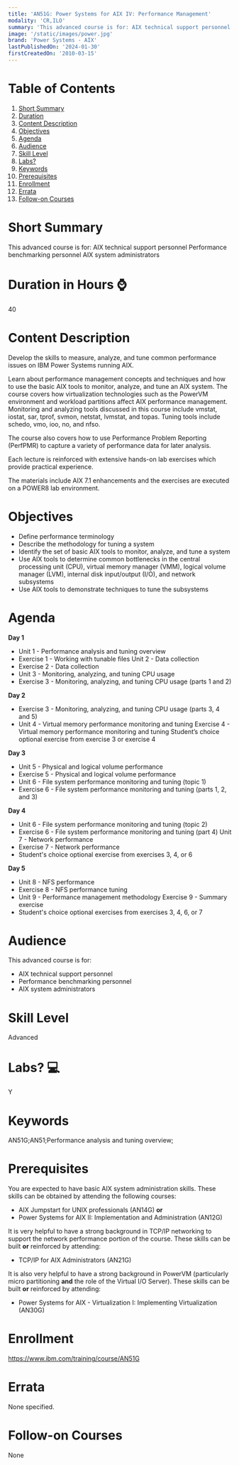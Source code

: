 ```yaml
---
title: 'AN51G: Power Systems for AIX IV: Performance Management'
modality: 'CR,ILO'
summary: 'This advanced course is for: AIX technical support personnel Performance benchmarking personnel AIX system administrators'
image: '/static/images/power.jpg'
brand: 'Power Systems - AIX'
lastPublishedOn: '2024-01-30'
firstCreatedOn: '2010-03-15'
---
```

# Table of Contents
1.  [Short Summary](#short-summary)
2.  [Duration](#duration-in-hours-)
3.  [Content Description](#content-description)
4.  [Objectives](#objectives)
5.  [Agenda](#agenda)
6.  [Audience](#audience)
7.  [Skill Level](#skill-level)
8.  [Labs?](#labs-)
9.  [Keywords](#keywords)
10. [Prerequisites](#prerequisites)
11. [Enrollment](#enrollment)
12. [Errata](#errata)
13. [Follow-on Courses](#follow-on-courses)

# Short Summary
This advanced course is for: AIX technical support personnel Performance benchmarking personnel AIX system administrators

# Duration in Hours ⌚
40

# Content Description
Develop the skills to measure, analyze, and tune common performance issues on IBM Power Systems running AIX.


Learn about performance management concepts and techniques and how to use the basic AIX tools to monitor, analyze, and tune an AIX system. The course covers how virtualization technologies such as the PowerVM environment and workload partitions affect AIX performance management. Monitoring and analyzing tools discussed in this course include vmstat, iostat, sar, tprof, svmon, netstat, lvmstat, and topas. Tuning tools include schedo, vmo, ioo, no, and nfso.


The course also covers how to use Performance Problem Reporting (PerfPMR) to capture a variety of performance data for later analysis.


Each lecture is reinforced with extensive hands-on lab exercises which provide practical experience.


The materials include AIX 7.1 enhancements and the exercises are executed on a POWER8 lab environment.



# Objectives
* Define performance terminology
* Describe the methodology for tuning a system
* Identify the set of basic AIX tools to monitor, analyze, and tune a system
* Use AIX tools to determine common bottlenecks in the central processing unit (CPU), virtual memory manager (VMM), logical volume manager (LVM), internal disk input/output (I/O), and network subsystems
* Use AIX tools to demonstrate techniques to tune the subsystems


# Agenda
**Day 1**

* Unit 1 - Performance analysis and tuning overview
* Exercise 1 - Working with tunable files Unit 2 - Data collection
* Exercise 2 - Data collection
* Unit 3 - Monitoring, analyzing, and tuning CPU usage
* Exercise 3 - Monitoring, analyzing, and tuning CPU usage (parts 1 and 2)

**Day 2**

* Exercise 3 - Monitoring, analyzing, and tuning CPU usage (parts 3, 4 and 5)
* Unit 4 - Virtual memory performance monitoring and tuning Exercise 4 - Virtual memory performance monitoring and tuning Student’s choice optional exercise from exercise 3 or exercise 4

**Day 3**

* Unit 5 - Physical and logical volume performance
* Exercise 5 - Physical and logical volume performance
* Unit 6 - File system performance monitoring and tuning (topic 1)
* Exercise 6 - File system performance monitoring and tuning (parts 1, 2, and 3)

**Day 4**

* Unit 6 - File system performance monitoring and tuning (topic 2)
* Exercise 6 - File system performance monitoring and tuning (part 4) Unit 7 - Network performance
* Exercise 7 - Network performance
* Student's choice optional exercise from exercises 3, 4, or 6

**Day 5**

* Unit 8 - NFS performance
* Exercise 8 - NFS performance tuning
* Unit 9 - Performance management methodology Exercise 9 - Summary exercise
* Student's choice optional exercises from exercises 3, 4, 6, or 7


# Audience
This advanced course is for:


* AIX technical support personnel
* Performance benchmarking personnel
* AIX system administrators


# Skill Level
Advanced

# Labs? 💻
Y

# Keywords
AN51G;AN51;Performance analysis and tuning overview;

# Prerequisites
You are expected to have basic AIX system administration skills. These skills can be obtained by attending the following courses:


* AIX Jumpstart for UNIX professionals (AN14G) **or**
* Power Systems for AIX II: Implementation and Administration (AN12G)


It is very helpful to have a strong background in TCP/IP networking to support the network performance portion of the course. These skills can be built **or** reinforced by attending:


* TCP/IP for AIX Administrators (AN21G)


It is also very helpful to have a strong background in PowerVM (particularly micro partitioning **and** the role of the Virtual I/O Server). These skills can be built **or** reinforced by attending:


* Power Systems for AIX - Virtualization I: Implementing Virtualization (AN30G)


# Enrollment
https://www.ibm.com/training/course/AN51G

# Errata
None specified.

# Follow-on Courses
None

